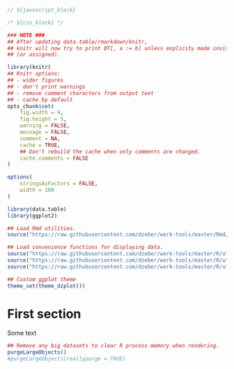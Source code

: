 <!-- ${yaml_block} -->

```js
// ${javascript_block}
```

```css
/* ${css_block} */
```


```r
### NOTE ###
## After updating data.table/rmarkdown/knitr,
## knitr will now try to print DT[, a := b] unless explicity made invisible
## (or assigned).

library(knitr)
## Knitr options:
## - wider figures
## - don't print warnings
## - remove comment characters from output text
## - cache by default
opts_chunk$set(
    fig.width = 9,
    fig.height = 5,
    warning = FALSE,
    message = FALSE,
    comment = NA,
    cache = TRUE,
    ## Don't rebuild the cache when only comments are changed.
    cache.comments = FALSE
)
```

```r
options(
    stringsAsFactors = FALSE,
    width = 100
)

library(data.table)
library(ggplot2)

## Load Rmd utilities.
source("https://raw.githubusercontent.com/dzeber/work-tools/master/Rmd/rmd-utils.R")

## Load convenience functions for displaying data.
source("https://raw.githubusercontent.com/dzeber/work-tools/master/R/utils/ggplot.R")
source("https://raw.githubusercontent.com/dzeber/work-tools/master/R/utils/utils.R")
source("https://raw.githubusercontent.com/dzeber/work-tools/master/R/utils/display.R")

## Custom ggplot theme
theme_set(theme_dzplot())
```

<!-- _____________________________________________________________________ -->


# First section

Some text


<!-- _____________________________________________________________________ -->


```r
## Remove any big datasets to clear R process memory when rendering.
purgeLargeObjects()
#purgeLargeObjects(reallypurge = TRUE)
```

